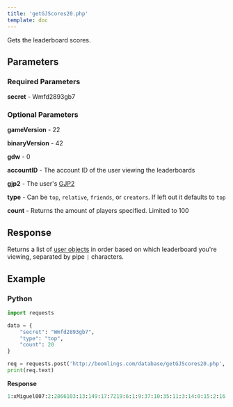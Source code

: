 ```yaml
---
title: 'getGJScores20.php'
template: doc
---
```


Gets the leaderboard scores.

## Parameters

### Required Parameters

**secret** - Wmfd2893gb7

### Optional Parameters

**gameVersion** - 22

**binaryVersion** - 42

**gdw** - 0

**accountID** - The account ID of the user viewing the leaderboards

**gjp2** - The user's [GJP2](/topics/encryption/gjp)

**type** - Can be `top`, `relative`, `friends`, or `creators`. If left out it defaults to `top`

**count** - Returns the amount of players specified. Limited to 100

## Response

Returns a list of [user objects](/resources/server/user) in order based on which leaderboard you're viewing, separated by pipe `|` characters.

## Example

### **Python**

```py
import requests

data = {
    "secret": "Wmfd2893gb7",
    "type": "top",
	"count": 20
}

req = requests.post('http://boomlings.com/database/getGJScores20.php', data=data)
print(req.text)
```

**Response**
```py
1:xMiguel007:2:2866103:13:149:17:7219:6:1:9:37:10:35:11:3:14:0:15:2:16:70846:3:65710:8:0:46:12879:4:1073|1:shaggy23:2:1995959:13:149:17:4321:6:2:9:51:10:39:11:29:14:0:15:2:16:2888:3:65595:8:21:46:11847:4:1115|1:Michigun:2:703929:13:149:17:12312:6:3:9:22:10:15:11:12:14:0:15:2:16:34499:3:61161:8:16:46:14600:4:997|1:Cool Dash:2:1148292:13:149:17:7026:6:4:9:37:10:20:11:17:14:0:15:2:16:4825:3:52931:8:0:46:14630:4:641|1:Kaernk:2:1282100:13:149:17:11908:6:5:9:51:10:18:11:12:14:0:15:2:16:118843:3:51821:8:0:46:17073:4:533|1:DeathHogz:2:1396933:13:149:17:5250:6:6:9:57:10:37:11:12:14:0:15:2:16:104119:3:51791:8:2:46:11948:4:435|1:Franchet:2:9576358:13:149:17:9840:6:7:9:30:10:15:11:12:14:0:15:2:16:1999478:3:51504:8:0:46:18616:4:670|1:Leksitoo:2:933105:13:149:17:4125:6:8:9:29:10:5:11:12:14:0:15:2:16:205:3:50530:8:14:46:13852:4:666|1:Superchat:2:2945295:13:149:17:5150:6:9:9:98:10:12:11:17:14:0:15:0:16:1098021:3:45706:8:2:46:14101:4:1201|1:Darky84:2:8513170:13:149:17:5864:6:10:9:37:10:12:11:25:14:0:15:2:16:1244088:3:44313:8:0:46:7444:4:1031|1:IvanNyan:2:14999317:13:149:17:5693:6:11:9:35:10:11:11:23:14:1:15:2:16:5148877:3:43785:8:0:46:6:4:563|1:GK NK 98:2:4803050:13:147:17:6491:6:12:9:2:10:12:11:23:14:6:15:2:16:890741:3:43163:8:2:46:14155:4:586|1:BonnieABoss:2:18158058:13:149:17:5572:6:13:9:105:10:15:11:3:14:0:15:2:16:5810059:3:43099:8:0:46:4743:4:778|1:FixTop100:2:18119007:13:149:17:801:6:14:9:1:10:0:11:3:14:0:15:0:16:5316700:3:43099:8:0:46:3559:4:323|1:TheRealAir:2:9035779:13:149:17:1270:6:15:9:35:10:12:11:25:14:0:15:2:16:2382846:3:42096:8:0:46:12808:4:665|1:XShadowWizardX:2:10670782:13:149:17:6097:6:16:9:85:10:12:11:7:14:0:15:2:16:1919857:3:41209:8:6:46:14083:4:540|1:CleanTop100:2:6552455:13:149:17:7111:6:17:9:30:10:7:11:12:14:0:15:2:16:2835706:3:40810:8:0:46:13243:4:871|1:xSuwako:2:14287615:13:149:17:2778:6:18:9:96:10:37:11:12:14:0:15:2:16:3984642:3:40695:8:0:46:11827:4:878|1:Civitrex2:2:14674984:13:149:17:7418:6:19:9:37:10:12:11:13:14:0:15:2:16:4156730:3:40576:8:0:46:13981:4:922|1:AdrianDlaCruz:2:16219796:13:148:17:2689:6:20:9:103:10:12:11:40:14:0:15:2:16:4771465:3:40286:8:0:46:4489:4:982|
```